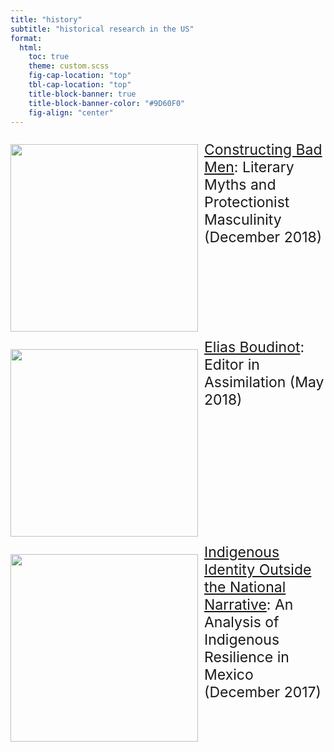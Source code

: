 ```yaml
---
title: "history"
subtitle: "historical research in the US"
format: 
  html: 
    toc: true
    theme: custom.scss
    fig-cap-location: "top"
    tbl-cap-location: "top"
    title-block-banner: true
    title-block-banner-color: "#9D60F0"
    fig-align: "center"
---
```


<div style="float:left; margin-right: 10px;">
  [![](figures/manifest.jpg){width=300 fig-alt="America Progress by John Gast (1872)"}](badmen.html)
</div>

<div style="font-size:23px">

[Constructing Bad Men](badmen.html): Literary Myths and Protectionist Masculinity (December 2018)

</div>

<br><br><br><br><br><br>

<div style="float:left; margin-right: 10px;">
  [![](figures/elias.png){width=300 fig-alt="Portrait of Elias Boudinot with a Cherokee Phoenix newspaper backdrop."}](elias.html)
</div>

<div style="font-size:23px">

[Elias Boudinot](elias.html): Editor in Assimilation (May 2018)

</div>

<br><br><br><br><br><br><br><br><br><br>

<div style="float:left; margin-right: 10px;">
  [![](figures/borgia.jpg){width=300 fig-alt="An image from the Codex Borgia showing a deity and human exchanging blood."}](history/identity.html)
</div>

<div style="font-size:23px">

[Indigenous Identity Outside the National Narrative](history/identity.html): An Analysis of Indigenous Resilience in Mexico (December 2017)

</div>

